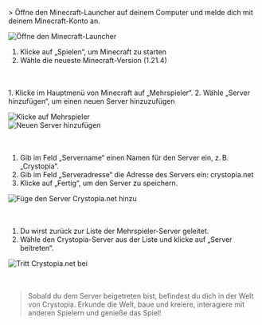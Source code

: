 <TagLinks tag="howtojoin" title="Wie tritt man Crystopia bei?" type="text-5xl" />
<br /><br />
<TagLinks tag="step1" title="Schritt 1: Starte Minecraft" type="text-4xl" />
<br />
> Öffne den Minecraft-Launcher auf deinem Computer und melde dich mit deinem Minecraft-Konto an.

![Öffne den Minecraft-Launcher](https://cdn.xyzhub.link/u/vSBov3.png)

1. Klicke auf „Spielen“, um Minecraft zu starten  
2. Wähle die neueste Minecraft-Version (1.21.4)
<br /><br />
<TagLinks tag="step2" title="Schritt 2: Gehe zu Multiplayer" type="text-4xl" />
<br />
1. Klicke im Hauptmenü von Minecraft auf „Mehrspieler“.  
2. Wähle „Server hinzufügen“, um einen neuen Server hinzuzufügen

![Klicke auf Mehrspieler](https://cdn.xyzhub.link/u/eyp53G.png)  
![Neuen Server hinzufügen](https://cdn.xyzhub.link/u/DSFH7U.png)
<br /><br />
<TagLinks tag="step3" title="Schritt 3: Füge den Server Crystopia.net hinzu" type="text-4xl" />
<br />
1. Gib im Feld „Servername“ einen Namen für den Server ein, z. B. „Crystopia“.  
2. Gib im Feld „Serveradresse“ die Adresse des Servers ein: crystopia.net  
3. Klicke auf „Fertig“, um den Server zu speichern.

![Füge den Server Crystopia.net hinzu](https://cdn.xyzhub.link/u/YFwnw2.png)
<br /><br />
<TagLinks tag="step4" title="Schritt 4: Tritt dem Crystopia-Server bei" type="text-5xl" />
<br />
1. Du wirst zurück zur Liste der Mehrspieler-Server geleitet.  
2. Wähle den Crystopia-Server aus der Liste und klicke auf „Server beitreten“.

![Tritt Crystopia.net bei](https://cdn.xyzhub.link/u/zNCOBY.png)
<br /><br />
<TagLinks tag="step5" title="Schritt 5: Viel Spaß auf Crystopia!" type="text-5xl" />
<br />
> Sobald du dem Server beigetreten bist, befindest du dich in der Welt von Crystopia. Erkunde die Welt, baue und kreiere, interagiere mit anderen Spielern und genieße das Spiel!
